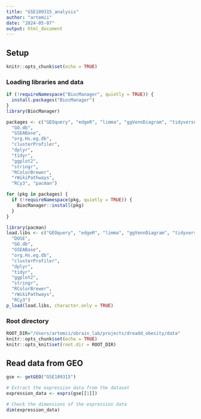 ```yaml
---
title: "GSE109315_analysis"
author: "artemii"
date: "2024-05-07"
output: html_document
---
```

## Setup
```r
knitr::opts_chunk$set(echo = TRUE)
```


### Loading libraries and data
```r

if (!requireNamespace("BiocManager", quietly = TRUE)) {
  install.packages("BiocManager")
}
library(BiocManager)

packages <- c("GEOquery", "edgeR", "limma", "ggVennDiagram", "tidyverse", "rWikiPathways", "pacman", "heatmap3", "openxlsx", "RColorBrewer", "ReactomePA", "ggrepel", "DOSE",
  "GO.db",
  "GSEABase",
  "org.Hs.eg.db",
  "clusterProfiler",
  "dplyr",
  "tidyr",
  "ggplot2",
  "stringr",
  "RColorBrewer",
  "rWikiPathways",
  "RCy3", "pacman")

for (pkg in packages) {
  if (!requireNamespace(pkg, quietly = TRUE)) {
    BiocManager::install(pkg)
  }
}

library(pacman)
load.libs <- c("GEOquery", "edgeR", "limma", "ggVennDiagram", "tidyverse", "rWikiPathways", "pacman", "heatmap3", "openxlsx", "RColorBrewer", "ReactomePA", "ggrepel",
  "DOSE",
  "GO.db",
  "GSEABase",
  "org.Hs.eg.db",
  "clusterProfiler",
  "dplyr",
  "tidyr",
  "ggplot2",
  "stringr",
  "RColorBrewer",
  "rWikiPathways",
  "RCy3")
p_load(load.libs, character.only = TRUE)

```

### Root directory

```r
ROOT_DIR="/Users/artemii/obrain_lab/projects/dreadd_obesity/data"
knitr::opts_chunk$set(echo = TRUE)
knitr::opts_knit$set(root.dir = ROOT_DIR)
```

## Read data from GEO

```r

gse <- getGEO("GSE109315")

# Extract the expression data from the dataset
expression_data <- exprs(gse[[1]])

# Check the dimensions of the expression data
dim(expression_data)
```


